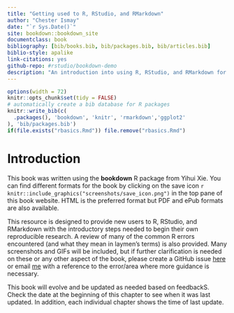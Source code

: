 ```yaml
--- 
title: "Getting used to R, RStudio, and RMarkdown"
author: "Chester Ismay"
date: "`r Sys.Date()`"
site: bookdown::bookdown_site
documentclass: book
bibliography: [bib/books.bib, bib/packages.bib, bib/articles.bib]
biblio-style: apalike
link-citations: yes
github-repo: #rstudio/bookdown-demo
description: "An introduction into using R, RStudio, and RMarkdown for new users"
---
```


```r
options(width = 72)
knitr::opts_chunk$set(tidy = FALSE)
# automatically create a bib database for R packages
knitr::write_bib(c(
  .packages(), 'bookdown', 'knitr', 'rmarkdown','ggplot2'
), 'bib/packages.bib')
if(file.exists("rbasics.Rmd")) file.remove("rbasics.Rmd")
```


# Introduction {#intro}

This book was written using the **bookdown** R package from Yihui Xie.  You can find different formats for the book by clicking on the save icon `r knitr::include_graphics("screenshots/save_icon.png")` in the top pane of this book website.  HTML is the preferred format but PDF and ePub formats are also available.

This resource is designed to provide new users to R, RStudio, and RMarkdown with the introductory steps needed to begin their own reproducible research.  A review of many of the common R errors encountered (and what they mean in laymen's terms) is also provided. Many screenshots and GIFs will be included, but if further clarification is needed on these or any other aspect of the book, please create a GitHub issue [here](https://github.com/ismayc/rbasics/issues) or email [me](mailto:chester.ismay@gmail.com) with a reference to the error/area where more guidance is necessary.

This book will evolve and be updated as needed based on feedbackS.  Check the date at the beginning of this chapter to see when it was last updated.  In addition, each individual chapter shows the time of last update.